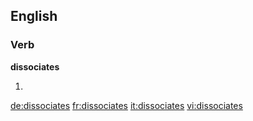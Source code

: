 ==English==

===Verb===
'''dissociates'''

# {{third-person singular of|[[dissociate]]}}

[[de:dissociates]]
[[fr:dissociates]]
[[it:dissociates]]
[[vi:dissociates]]